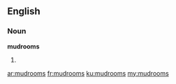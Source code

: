 ==English==
===Noun===
'''mudrooms'''

#{{plural of|mudroom}}

[[ar:mudrooms]]
[[fr:mudrooms]]
[[ku:mudrooms]]
[[my:mudrooms]]